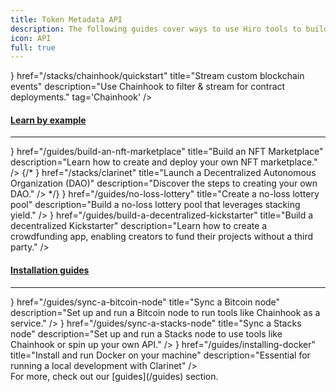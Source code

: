 ```yaml
---
title: Token Metadata API
description: The following guides cover ways to use Hiro tools to build apps on Stacks.
icon: API
full: true
---
```



<div className='flex flex-col space-y-10'>

<Cards>
  <SecondaryCard
    icon={<Database />}
    href="/stacks/chainhook/quickstart"
    title="Stream custom blockchain events"
    description="Use Chainhook to filter & stream for contract deployments."
    tag='Chainhook'
  />
</Cards>

<div className='flex flex-col'>

<h4 id="learn-by-example" className="text-[#595650] dark:text-[#8c877d] scroll-m-20">
  <a href="#learn-by-example" className="not-prose group text-sm uppercase">Learn by example</a>
</h4>

---

<Cards>
  <SmallCard
    icon={<Shapes />}
    href="/guides/build-an-nft-marketplace"
    title="Build an NFT Marketplace"
    description="Learn how to create and deploy your own NFT marketplace."
  />
  {/* <SmallCard
    icon={<DAO />}
    href="/stacks/clarinet"
    title="Launch a Decentralized Autonomous Organization (DAO)"
    description="Discover the steps to creating your own DAO."
  /> */}
  <SmallCard
    icon={<Ticket />}
    href="/guides/no-loss-lottery"
    title="Create a no-loss lottery pool"
    description="Build a no-loss lottery pool that leverages stacking yield."
  />
  <SmallCard
    icon={<Plant />}
    href="/guides/build-a-decentralized-kickstarter"
    title="Build a decentralized Kickstarter"
    description="Learn how to create a crowdfunding app, enabling creators to fund their projects without a third party."
  />
</Cards>

</div>

<div className='flex flex-col'>

<h4 id="installation-guides" className="text-[#595650] dark:text-[#8c877d] scroll-m-20">
  <a href="#installation-guides" className="not-prose group text-sm uppercase">Installation guides</a>
</h4>

---

<Cards>
  <SmallCard
    icon={<BitcoinIcon />}
    href="/guides/sync-a-bitcoin-node"
    title="Sync a Bitcoin node"
    description="Set up and run a Bitcoin node to run tools like Chainhook as a service."
  />
  <SmallCard
    icon={<StacksIcon />}
    href="/guides/sync-a-stacks-node"
    title="Sync a Stacks node"
    description="Set up and run a Stacks node to use tools like Chainhook or spin up your own API."
  />
  <SmallCard
    icon={<Container />}
    href="/guides/installing-docker"
    title="Install and run Docker on your machine"
    description="Essential for running a local development with Clarinet"
  />
</Cards>

</div>

<Callout type="tip">
For more, check out our [guides](/guides) section.
</Callout>

</div>
